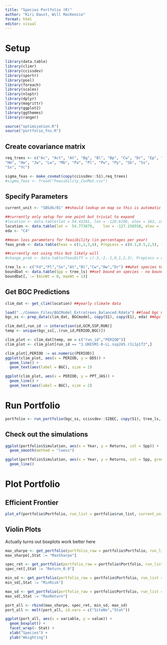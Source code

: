 ```yaml
---
title: "Species Portfolio (R)"
author: "Kiri Daust, Will MacKenzie"
format: html
editor: visual
---
```


# Setup

```r
library(data.table)
library(climr)
library(ccissdev)
library(sportr)
library(pool)
library(foreach)
library(scales)
library(nloptr)
library(dplyr)
library(magrittr)
library(ggplot2)
library(ggthemes)
library(ranger)

source("optimisation.R")
source("portfolio_fns.R")
```

## Create covariance matrix

```r
req_trees <- c("Ac", "Act", "At", "Bg", "Bl", "Bp", "Cw", "Dr", "Ep", "Fd", 
"Hm", "Hw", "Jw", "Lw", "Mb", "Pa", "Pl", "Pw", "Py", "Sb", "Ss", 
"Sx", "Yc")

sigma_feas <- make_covmat(copy(ccissdev::S1),req_trees)
#sigma_feas <- fread("Feasibility_CovMat.csv")
```

## Specify Parameters

```r
current_unit <- "SBSdk/01" ##should lookup on map so this is automatic

##currently only setup for one point but trivial to expand
#location <- data.table(lat = 54.43161,	lon = -128.6196, elev =	163, id = 1)
location <- data.table(lat =  54.773879,	lon = -127.156558, elev =	500, id = 1)
eda <- "C4"

##mean loss parameters for feasibility (in percentages per year)
feas_prob <- data.table(Feas = c(1,2,3,4), PropLoss = c(0.1,0.5,2,5), "NoMort" = c(95,85,60,40))

##currently not using this but likely will
#change_prob <- data.table(FeasDiff = c(-3,-2,-1,0,1,2,3), PropLoss = c(0,0,0,0,1,1,1))

tree_ls <- c("Fd","Pl","Sx","At","Bl","Cw","Hw","Dr") ##what species to include
boundDat <- data.table(Spp = tree_ls) ##set bound on species - no bounds by default
boundDat[,`:=`(minWt = 0, maxWt = 1)]

```

## Get BGC Predictions

```r
clim_dat <- get_clim(location) ##yearly climate data

load("../Common_Files/BGCModel_Extratrees_Balanced.Rdata") ##load bgc model
bgc_ss <- prep_data(clim_dat, BGCmodel, copy(S1), copy(E1), eda) ##bgc predictions

clim_dat[,run_id := interaction(id,GCM,SSP,RUN)]
temp <- unique(bgc_ss[,.(run_id,PERIOD,BGC)])

clim_plot <- clim_dat[temp, on = c("run_id","PERIOD")]
clim_plot <- clim_plot[run_id == "1.UKESM1-0-LL.ssp245.r1i1p1f2",]

clim_plot[,PERIOD := as.numeric(PERIOD)]
ggplot(clim_plot, aes(x = PERIOD, y = DD5)) +
  geom_line() +
  geom_text(aes(label = BGC), size = 2)

ggplot(clim_plot, aes(x = PERIOD, y = PPT_JAS)) +
  geom_line() +
  geom_text(aes(label = BGC), size = 2)
```

# Run Portfolio

```r
portfolio <- run_portfolio(bgc_ss, ccissdev::SIBEC, copy(S1), tree_ls, feas_prob, sigma = NULL) ##sigma = NULL calculate covariance on simulations; set sigma = sigma_feas (calculated above) to use specific covariance matrix
```

## Check out the simulations

```r
ggplot(portfolio$Simulation, aes(x = Year, y = Returns, col = Spp)) +
  geom_smooth(method = "loess")
```

```r
ggplot(portfolio$Simulation, aes(x = Year, y = Returns, col = Spp, group = interaction(It, Spp))) +
  geom_line()
```

# Plot Portfolio

## Efficient Frontier

```r
plot_ef(portfolio$Portfolio, run_list = portfolio$run_list, current_unit = current_unit, returnValue = 0.9)
```

## Violin Plots

Actually turns out boxplots work better here

```r
max_sharpe <- get_portfolio(portfolio_raw = portfolio$Portfolio, run_list = portfolio$run_list, what = "Sharpe")
max_sharpe[,Stat := "MaxSharpe"]

spec_ret <- get_portfolio(portfolio_raw = portfolio$Portfolio, run_list = portfolio$run_list, what = "Return", return_value = 0.9)
spec_ret[,Stat := "Return_0.9"]

min_sd <- get_portfolio(portfolio_raw = portfolio$Portfolio, run_list = portfolio$run_list, what = "MinSd")
min_sd[,Stat := "MinRisk"]

max_sd <- get_portfolio(portfolio_raw = portfolio$Portfolio, run_list = portfolio$run_list, what = "MaxSd")
max_sd[,Stat := "MaxReturn"]

port_all <- rbind(max_sharpe, spec_ret, min_sd, max_sd)
port_all <- melt(port_all, id.vars = c("SiteNo","Stat"))

ggplot(port_all, aes(x = variable, y = value)) +
  geom_boxplot() +
  facet_wrap(~ Stat) +
  xlab("Species") +
  ylab("Weighting")
```
